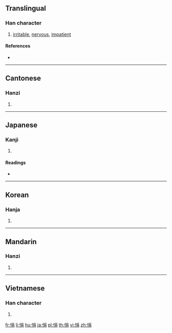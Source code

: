 ==Translingual==

===Han character===
{{Han char|rn=61|rad=心|as=07|sn=10|four=96027|canj=PRB|ids=⿰忄肙}}

# [[irritable]], [[nervous]], [[impatient]]

====References====
* {{Han ref|kx=0386.200|dkj=10623|dj=0718.200|hdz=42304.060|uh=6081|ud=24705|bh=D1A6|bd=53670}}

----

==Cantonese==

===Hanzi===
{{yue-hanzi|jyut=[[gyun1]], [[gyun3]]|y=gyun1, gyun3}}

# {{defn|lang=yue|sort=心07}}

----

==Japanese==

===Kanji===
{{ja-kanji|grade=|rs=心07}}

# {{defn|lang=ja|sort=心07}}

====Readings====
* {{ja-readings|on=[[えん]] (en), [[けん]] (ken)|kun=[[うれえる]] (ureeru), [[いらだつ]] (iradatsu)}}

----

==Korean==

===Hanja===
{{ko-hanja|hangeul=연|eumhun=|rv=yeon|mr=yŏn|y=yen}}

# {{defn|lang=ko|sort=心07}}

----

==Mandarin==

===Hanzi===
{{cmn-hanzi|pin=[[yuān]] ([[yuan1]])|wg=yüan<sup>1</sup>}}

# {{defn|lang=cmn|sort=心07}}

----

==Vietnamese==

===Han character===
{{vi-readings|rs=心07|hanviet=quyên}}

# {{defn|lang=vi|sort=心07}}

[[fr:悁]]
[[li:悁]]
[[hu:悁]]
[[ja:悁]]
[[pl:悁]]
[[th:悁]]
[[vi:悁]]
[[zh:悁]]